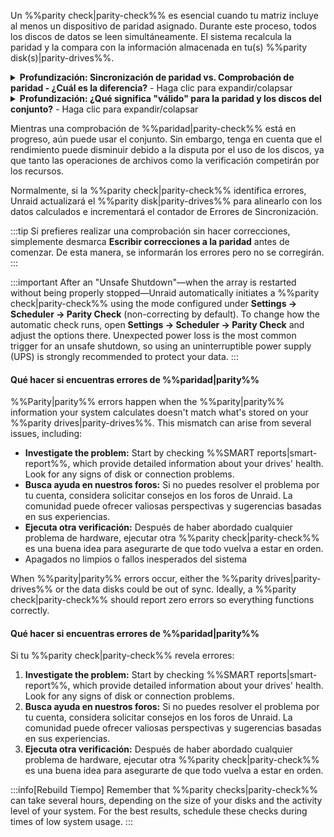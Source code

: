 Un %%parity check|parity-check%% es esencial cuando tu matriz incluye al menos un dispositivo de paridad asignado. Durante este proceso, todos los discos de datos se leen simultáneamente. El sistema recalcula la paridad y la compara con la información almacenada en tu(s) %%parity disk(s)|parity-drives%%.

<details>
  <summary><strong>Profundización: Sincronización de paridad vs. Comprobación de paridad - ¿Cuál es la diferencia?</strong> - Haga clic para expandir/colapsar</summary>

  Una %%parity|parity%% sincronización lee todos los discos de datos y crea %%parity|parity%% desde cero, guardando los resultados en los %%parity drives|parity-drives%%. Este proceso ocurre típicamente cuando añades o reemplazas un %%parity drive|parity-drives%% o después de cambios significativos en la configuración.

  Un %%parity check|parity-check%% lee todos los discos de datos junto con los %%parity drives|parity-drives%%. Recalcula los valores de %%parity|parity%% y los compara con los valores almacenados. Existen dos modos para ejecutar un %%parity check|parity-check%%:

  - **Correctiva (CORRECT):** Si encuentra una discrepancia, actualiza el %%parity disk|parity-drives%% y registra el evento.
  - **No correctiva (NOCORRECT):** Solo registra cualquier error encontrado sin actualizar la paridad.

  Para evitar un registro excesivo, solo se informan las primeras 100 direcciones con errores durante una comprobación de %%paridad|parity-check%%. Estas discrepancias se denominan **errores de sincronización** e indican dónde la paridad no se alinea con los datos, generalmente debido a problemas como cortes de energía repentinos o problemas de hardware. Cada error de sincronización se cuenta en bloques de 4KiB, que es el tamaño de unidad de I/O del sistema (conocido como tamaño de página de Linux).
</details>

<details>
  <summary><strong>Profundización: ¿Qué significa "válido" para la paridad y los discos del conjunto?</strong> - Haga clic para expandir/colapsar</summary>

  Un **disco de %%paridad|parity-drives%% válido** indica que después de la última sincronización de %%paridad|parity%% exitosa, Unraid reconoció la %%paridad|parity%% como "buena", lo que significa que es adecuada para la recuperación de datos si falla un disco. El estado "válido" se aplica a cada disco en el conjunto, no solo al de %%paridad|parity%%. Si todos los discos menos uno son válidos, Unraid puede reconstruir los datos del disco faltante o fallado usando la %%paridad|parity%%.

  Unraid mantiene el estado "válido" del disco de %%paridad|parity-drives%% incluso cuando ocurren algunos errores de sincronización después de una verificación no correctiva. Esto asegura que aún pueda recuperar un disco fallido. Si la %%paridad|parity%% se marcara como inválida, correría el riesgo de tener dos discos inválidos después de una sola falla adicional, lo que podría conducir a la pérdida de datos.
</details>

Mientras una comprobación de %%paridad|parity-check%% está en progreso, aún puede usar el conjunto. Sin embargo, tenga en cuenta que el rendimiento puede disminuir debido a la disputa por el uso de los discos, ya que tanto las operaciones de archivos como la verificación competirán por los recursos.

Normalmente, si la %%parity check|parity-check%% identifica errores, Unraid actualizará el %%parity disk|parity-drives%% para alinearlo con los datos calculados e incrementará el contador de Errores de Sincronización.

:::tip
Si prefieres realizar una comprobación sin hacer correcciones, simplemente desmarca **Escribir correcciones a la paridad** antes de comenzar. De esta manera, se informarán los errores pero no se corregirán.
:::

:::important
After an "Unsafe Shutdown"—when the array is restarted without being properly stopped—Unraid automatically initiates a %%parity check|parity-check%% using the mode configured under **Settings → Scheduler → Parity Check** (non-correcting by default). To change how the automatic check runs, open **Settings → Scheduler → Parity Check** and adjust the options there. Unexpected power loss is the most common trigger for an unsafe shutdown, so using an uninterruptible power supply (UPS) is strongly recommended to protect your data.
:::

<h4>Qué hacer si encuentras errores de %%paridad|parity%%</h4>

%%Parity|parity%% errors happen when the %%parity|parity%% information your system calculates doesn't match what's stored on your %%parity drives|parity-drives%%. This mismatch can arise from several issues, including:

- **Investigate the problem:** Start by checking %%SMART reports|smart-report%%, which provide detailed information about your drives' health. Look for any signs of disk or connection problems.
- **Busca ayuda en nuestros foros:** Si no puedes resolver el problema por tu cuenta, considera solicitar consejos en los foros de Unraid. La comunidad puede ofrecer valiosas perspectivas y sugerencias basadas en sus experiencias.
- **Ejecuta otra verificación:** Después de haber abordado cualquier problema de hardware, ejecutar otra %%parity check|parity-check%% es una buena idea para asegurarte de que todo vuelva a estar en orden.
- Apagados no limpios o fallos inesperados del sistema

When %%parity|parity%% errors occur, either the %%parity drives|parity-drives%% or the data disks could be out of sync. Ideally, a %%parity check|parity-check%% should report zero errors so everything functions correctly.

<h4>Qué hacer si encuentras errores de %%paridad|parity%%</h4>

Si tu %%parity check|parity-check%% revela errores:

1. **Investigate the problem:** Start by checking %%SMART reports|smart-report%%, which provide detailed information about your drives' health. Look for any signs of disk or connection problems.
2. **Busca ayuda en nuestros foros:** Si no puedes resolver el problema por tu cuenta, considera solicitar consejos en los foros de Unraid. La comunidad puede ofrecer valiosas perspectivas y sugerencias basadas en sus experiencias.
3. **Ejecuta otra verificación:** Después de haber abordado cualquier problema de hardware, ejecutar otra %%parity check|parity-check%% es una buena idea para asegurarte de que todo vuelva a estar en orden.

:::info[Rebuild Tiempo]
Remember that %%parity checks|parity-check%% can take several hours, depending on the size of your disks and the activity level of your system. For the best results, schedule these checks during times of low system usage.
:::
